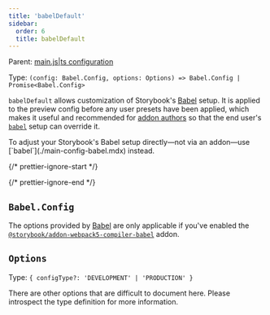 ```yaml
---
title: 'babelDefault'
sidebar:
  order: 6
  title: babelDefault
---
```


Parent: [main.js|ts configuration](./main-config.mdx)

Type: `(config: Babel.Config, options: Options) => Babel.Config | Promise<Babel.Config>`

`babelDefault` allows customization of Storybook's [Babel](https://babeljs.io/) setup. It is applied to the preview config before any user presets have been applied, which makes it useful and recommended for [addon authors](../addons/writing-presets.md#babel) so that the end user's [`babel`](./main-config-babel.mdx) setup can override it.

<Callout variant="info" icon="💡">
  To adjust your Storybook's Babel setup directly—not via an addon—use [`babel`](./main-config-babel.mdx) instead.
</Callout>

{/* prettier-ignore-start */}

<CodeSnippets path="storybook-babel-configuration-example.md" />

{/* prettier-ignore-end */}

## `Babel.Config`

The options provided by [Babel](https://babeljs.io/docs/options) are only applicable if you've enabled the [`@storybook/addon-webpack5-compiler-babel`](https://storybook.js.org/addons/@storybook/addon-webpack5-compiler-babel) addon.

## `Options`

Type: `{ configType?: 'DEVELOPMENT' | 'PRODUCTION' }`

There are other options that are difficult to document here. Please introspect the type definition for more information.
